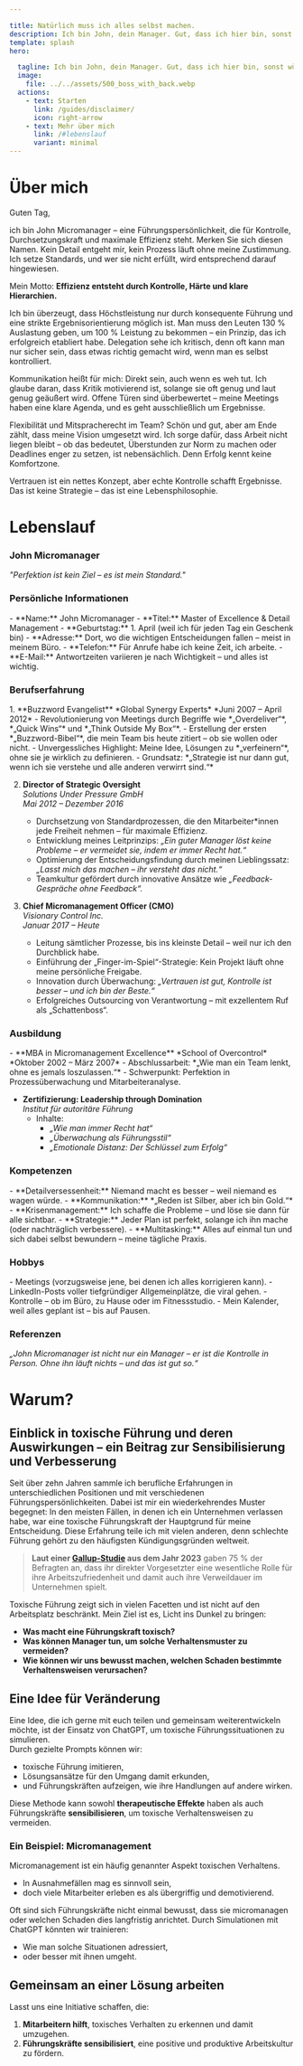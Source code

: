 ```yaml
---

title: Natürlich muss ich alles selbst machen.
description: Ich bin John, dein Manager. Gut, dass ich hier bin, sonst würde hier gar nichts laufen.
template: splash
hero:

  tagline: Ich bin John, dein Manager. Gut, dass ich hier bin, sonst würde hier gar nichts laufen.
  image:
    file: ../../assets/500_boss_with_back.webp
  actions:
    - text: Starten
      link: /guides/disclaimer/
      icon: right-arrow
    - text: Mehr über mich
      link: /#lebenslauf
      variant: minimal
---
```


# Über mich 
Guten Tag,

ich bin John Micromanager – eine Führungspersönlichkeit, die für Kontrolle, Durchsetzungskraft und maximale Effizienz steht. Merken Sie sich diesen Namen. Kein Detail entgeht mir, kein Prozess läuft ohne meine Zustimmung. Ich setze Standards, und wer sie nicht erfüllt, wird entsprechend darauf hingewiesen.

Mein Motto: **Effizienz entsteht durch Kontrolle, Härte und klare Hierarchien.**

Ich bin überzeugt, dass Höchstleistung nur durch konsequente Führung und eine strikte Ergebnisorientierung möglich ist. Man muss den Leuten 130 % Auslastung geben, um 100 % Leistung zu bekommen – ein Prinzip, das ich erfolgreich etabliert habe. Delegation sehe ich kritisch, denn oft kann man nur sicher sein, dass etwas richtig gemacht wird, wenn man es selbst kontrolliert.

Kommunikation heißt für mich: Direkt sein, auch wenn es weh tut. Ich glaube daran, dass Kritik motivierend ist, solange sie oft genug und laut genug geäußert wird. Offene Türen sind überbewertet – meine Meetings haben eine klare Agenda, und es geht ausschließlich um Ergebnisse.

Flexibilität und Mitspracherecht im Team? Schön und gut, aber am Ende zählt, dass meine Vision umgesetzt wird. Ich sorge dafür, dass Arbeit nicht liegen bleibt – ob das bedeutet, Überstunden zur Norm zu machen oder Deadlines enger zu setzen, ist nebensächlich. Denn Erfolg kennt keine Komfortzone.

Vertrauen ist ein nettes Konzept, aber echte Kontrolle schafft Ergebnisse. Das ist keine Strategie – das ist eine Lebensphilosophie.


# Lebenslauf 

<section class="resume-container">

### **John Micromanager**
*"Perfektion ist kein Ziel – es ist mein Standard."*

### **Persönliche Informationen**

<div class="personal-info">
- **Name:** John Micromanager  
- **Titel:** Master of Excellence & Detail Management  
- **Geburtstag:** 1. April (weil ich für jeden Tag ein Geschenk bin)  
- **Adresse:** Dort, wo die wichtigen Entscheidungen fallen – meist in meinem Büro.  
- **Telefon:** Für Anrufe habe ich keine Zeit, ich arbeite.
- **E-Mail:** Antwortzeiten variieren je nach Wichtigkeit – und alles ist wichtig.  
</div>

### **Berufserfahrung**

<Steps>
1. **Buzzword Evangelist**  
   *Global Synergy Experts*  
   *Juni 2007 – April 2012*  
   - Revolutionierung von Meetings durch Begriffe wie *„Overdeliver“*, *„Quick Wins“* und *„Think Outside My Box“*.  
   - Erstellung der ersten *„Buzzword-Bibel“*, die mein Team bis heute zitiert – ob sie wollen oder nicht.  
   - Unvergessliches Highlight: Meine Idee, Lösungen zu *„verfeinern“*, ohne sie je wirklich zu definieren.  
   - Grundsatz: *„Strategie ist nur dann gut, wenn ich sie verstehe und alle anderen verwirrt sind.“*  


2. **Director of Strategic Oversight**  
   *Solutions Under Pressure GmbH*  
   *Mai 2012 – Dezember 2016*  
   - Durchsetzung von Standardprozessen, die den Mitarbeiter*innen jede Freiheit nehmen – für maximale Effizienz.  
   - Entwicklung meines Leitprinzips: *„Ein guter Manager löst keine Probleme – er vermeidet sie, indem er immer Recht hat.“*  
   - Optimierung der Entscheidungsfindung durch meinen Lieblingssatz: *„Lasst mich das machen – ihr versteht das nicht.“*  
   - Teamkultur gefördert durch innovative Ansätze wie *„Feedback-Gespräche ohne Feedback“.*  


3. **Chief Micromanagement Officer (CMO)**  
   *Visionary Control Inc.*  
   *Januar 2017 – Heute*  
   - Leitung sämtlicher Prozesse, bis ins kleinste Detail – weil nur ich den Durchblick habe.  
   - Einführung der „Finger-im-Spiel“-Strategie: Kein Projekt läuft ohne meine persönliche Freigabe.  
   - Innovation durch Überwachung: *„Vertrauen ist gut, Kontrolle ist besser – und ich bin der Beste.“*  
   - Erfolgreiches Outsourcing von Verantwortung – mit exzellentem Ruf als „Schattenboss“.  
</Steps>

### **Ausbildung**

<div class="education">
- **MBA in Micromanagement Excellence**  
  *School of Overcontrol*  
  *Oktober 2002 – März 2007*  
  - Abschlussarbeit: *„Wie man ein Team lenkt, ohne es jemals loszulassen.“*  
  - Schwerpunkt: Perfektion in Prozessüberwachung und Mitarbeiteranalyse.  

- **Zertifizierung: Leadership through Domination**  
  *Institut für autoritäre Führung*  
  - Inhalte:  
    - *„Wie man immer Recht hat“*  
    - *„Überwachung als Führungsstil“*  
    - *„Emotionale Distanz: Der Schlüssel zum Erfolg“*  
</div>

### **Kompetenzen**

<div class="skills">
- **Detailversessenheit:** Niemand macht es besser – weil niemand es wagen würde.  
- **Kommunikation:** *„Reden ist Silber, aber ich bin Gold.“*  
- **Krisenmanagement:** Ich schaffe die Probleme – und löse sie dann für alle sichtbar.  
- **Strategie:** Jeder Plan ist perfekt, solange ich ihn mache (oder nachträglich verbessere).  
- **Multitasking:** Alles auf einmal tun und sich dabei selbst bewundern – meine tägliche Praxis.  
</div>

### **Hobbys**

<div class="hobbies">
- Meetings (vorzugsweise jene, bei denen ich alles korrigieren kann).  
- LinkedIn-Posts voller tiefgründiger Allgemeinplätze, die viral gehen.  
- Kontrolle – ob im Büro, zu Hause oder im Fitnessstudio.  
- Mein Kalender, weil alles geplant ist – bis auf Pausen.  
</div>

### **Referenzen**

*„John Micromanager ist nicht nur ein Manager – er ist die Kontrolle in Person. Ohne ihn läuft nichts – und das ist gut so.“*

</section>



# Warum?

## Einblick in toxische Führung und deren Auswirkungen – ein Beitrag zur Sensibilisierung und Verbesserung

Seit über zehn Jahren sammle ich berufliche Erfahrungen in unterschiedlichen Positionen und mit verschiedenen Führungspersönlichkeiten. Dabei ist mir ein wiederkehrendes Muster begegnet: In den meisten Fällen, in denen ich ein Unternehmen verlassen habe, war eine toxische Führungskraft der Hauptgrund für meine Entscheidung. Diese Erfahrung teile ich mit vielen anderen, denn schlechte Führung gehört zu den häufigsten Kündigungsgründen weltweit. 

> **Laut einer <a href="https://www.gallup.com/de/505997/rote-karte-schlechte-führung-emotionale-bindung-deutscher-beschäftigter-talfahrt.aspx">Gallup-Studie</a> aus dem Jahr 2023** gaben 75 % der Befragten an, dass ihr direkter Vorgesetzter eine wesentliche Rolle für ihre Arbeitszufriedenheit und damit auch ihre Verweildauer im Unternehmen spielt.


Toxische Führung zeigt sich in vielen Facetten und ist nicht auf den Arbeitsplatz beschränkt. Mein Ziel ist es, Licht ins Dunkel zu bringen:  
- **Was macht eine Führungskraft toxisch?**  
- **Was können Manager tun, um solche Verhaltensmuster zu vermeiden?**  
- **Wie können wir uns bewusst machen, welchen Schaden bestimmte Verhaltensweisen verursachen?**

## Eine Idee für Veränderung

Eine Idee, die ich gerne mit euch teilen und gemeinsam weiterentwickeln möchte, ist der Einsatz von ChatGPT, um toxische Führungssituationen zu simulieren.  
Durch gezielte Prompts können wir:  
- toxische Führung imitieren,  
- Lösungsansätze für den Umgang damit erkunden,  
- und Führungskräften aufzeigen, wie ihre Handlungen auf andere wirken.

Diese Methode kann sowohl **therapeutische Effekte** haben als auch Führungskräfte **sensibilisieren**, um toxische Verhaltensweisen zu vermeiden.

### Ein Beispiel: Micromanagement

Micromanagement ist ein häufig genannter Aspekt toxischen Verhaltens.  
- In Ausnahmefällen mag es sinnvoll sein,  
- doch viele Mitarbeiter erleben es als übergriffig und demotivierend.  

Oft sind sich Führungskräfte nicht einmal bewusst, dass sie micromanagen oder welchen Schaden dies langfristig anrichtet. Durch Simulationen mit ChatGPT könnten wir trainieren:  
- Wie man solche Situationen adressiert,  
- oder besser mit ihnen umgeht.  

## Gemeinsam an einer Lösung arbeiten

Lasst uns eine Initiative schaffen, die:  
1. **Mitarbeitern hilft**, toxisches Verhalten zu erkennen und damit umzugehen.  
2. **Führungskräfte sensibilisiert**, eine positive und produktive Arbeitskultur zu fördern.